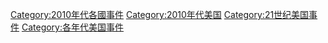 [[Category:2010年代各國事件|Category:2010年代各國事件]]
[[Category:2010年代美国|Category:2010年代美国]]
[[Category:21世纪美国事件|Category:21世纪美国事件]]
[[Category:各年代美国事件|Category:各年代美国事件]]
